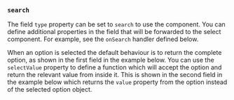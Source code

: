 
### `search`

The field `type` property can be set to `search` to use the <SearchLink/>
component. You can define additional properties in the field that will be
forwarded to the select component.  For example, see the `onSearch` handler
defined below.

<Example
  Component={Search}
  code={SearchSrc}
  highlightLines="34-35"
/>

When an option is selected the default behaviour is to return the complete
option, as shown in the first field in the example below. You can use the
`selectValue` property to define a function which will accept the option
and return the relevant value from inside it.  This is shown in the second
field in the example below which returns the `value` property from the
option instead of the selected option object.

<Example
  Component={Select}
  code={SelectSrc}
  highlightLines="46"
/>
